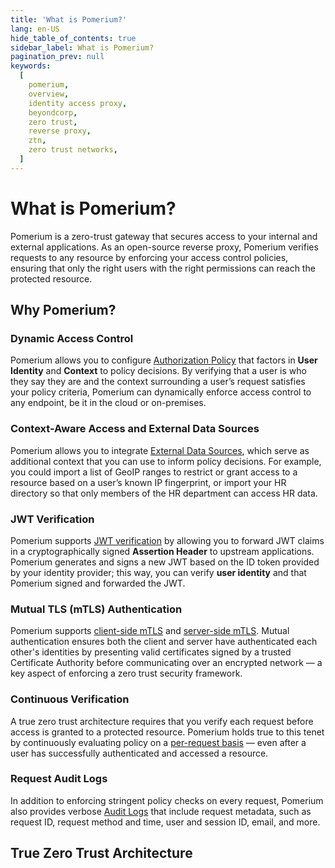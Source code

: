 ```yaml
---
title: 'What is Pomerium?'
lang: en-US
hide_table_of_contents: true
sidebar_label: What is Pomerium?
pagination_prev: null
keywords:
  [
    pomerium,
    overview,
    identity access proxy,
    beyondcorp,
    zero trust,
    reverse proxy,
    ztn,
    zero trust networks,
  ]
---
```


# What is Pomerium?

Pomerium is a zero-trust gateway that secures access to your internal and external applications. As an open-source reverse proxy, Pomerium verifies requests to any resource by enforcing your access control policies, ensuring that only the right users with the right permissions can reach the protected resource.

## Why Pomerium?

### Dynamic Access Control

Pomerium allows you to configure [Authorization Policy](/docs/capabilities/authorization) that factors in **User Identity** and **Context** to policy decisions. By verifying that a user is who they say they are and the context surrounding a user’s request satisfies your policy criteria, Pomerium can dynamically enforce access control to any endpoint, be it in the cloud or on-premises.

### Context-Aware Access and External Data Sources

Pomerium allows you to integrate [External Data Sources](/docs/integrations), which serve as additional context that you can use to inform policy decisions. For example, you could import a list of GeoIP ranges to restrict or grant access to a resource based on a user’s known IP fingerprint, or import your HR directory so that only members of the HR department can access HR data.

### JWT Verification

Pomerium supports [JWT verification](/docs/capabilities/getting-users-identity) by allowing you to forward JWT claims in a cryptographically signed **Assertion Header** to upstream applications. Pomerium generates and signs a new JWT based on the ID token provided by your identity provider; this way, you can verify **user identity** and that Pomerium signed and forwarded the JWT.

### Mutual TLS (mTLS) Authentication

Pomerium supports [client-side mTLS](/docs/capabilities/mtls-clients) and [server-side mTLS](/docs/capabilities/mtls-services). Mutual authentication ensures both the client and server have authenticated each other's identities by presenting valid certificates signed by a trusted Certificate Authority before communicating over an encrypted network — a key aspect of enforcing a zero trust security framework.

### Continuous Verification

A true zero trust architecture requires that you verify each request before access is granted to a protected resource. Pomerium holds true to this tenet by continuously evaluating policy on a [per-request basis](/docs/capabilities/authorization#continuous-verification) — even after a user has successfully authenticated and accessed a resource.

### Request Audit Logs

In addition to enforcing stringent policy checks on every request, Pomerium also provides verbose [Audit Logs](/docs/capabilities/audit-logs) that include request metadata, such as request ID, request method and time, user and session ID, email, and more.

## True Zero Trust Architecture
